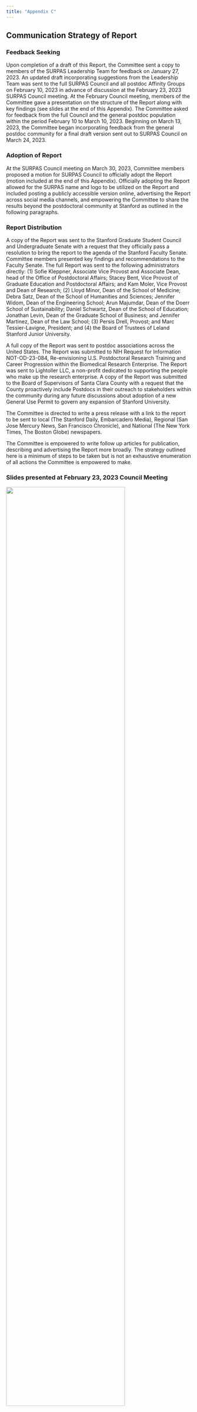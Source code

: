 ```yaml
---
title: "Appendix C"
---
```


## Communication Strategy of Report

### Feedback Seeking
Upon completion of a draft of this Report, the Committee sent a copy to members of the SURPAS Leadership Team for feedback on January 27, 2023. An updated draft incorporating suggestions from the Leadership Team was sent to the full SURPAS Council and all postdoc Affinity Groups on February 10, 2023 in advance of discussion at the February 23, 2023 SURPAS Council meeting. At the February Council meeting, members of the Committee gave a presentation on the structure of the Report along with key findings (see slides at the end of this Appendix). The Committee asked for feedback from the full Council and the general postdoc population within the period February 10 to March 10, 2023. Beginning on March 13, 2023, the Committee began incorporating feedback from the general postdoc community for a final draft version sent out to SURPAS Council on March 24, 2023.

### Adoption of Report
At the SURPAS Council meeting on March 30, 2023, Committee members proposed a motion for SURPAS Council to officially adopt the Report (motion included at the end of this Appendix). Officially adopting the Report allowed for the SURPAS name and logo to be utilized on the Report and included posting a publicly accessible version online, advertising the Report across social media channels, and empowering the Committee to share the results beyond the postdoctoral community at Stanford as outlined in the following paragraphs.

### Report Distribution
A copy of the Report was sent to the Stanford Graduate Student Council and Undergraduate Senate with a request that they officially pass a resolution to bring the report to the agenda of the Stanford Faculty Senate. Committee members presented key findings and recommendations to the Faculty Senate. The full Report was sent to the following administrators directly: (1) Sofie Kleppner, Associate Vice Provost and Associate Dean, head of the Office of Postdoctoral Affairs; Stacey Bent, Vice Provost of Graduate Education and Postdoctoral Affairs; and Kam Moler, Vice Provost and Dean of Research; (2) Lloyd Minor, Dean of the School of Medicine; Debra Satz, Dean of the School of Humanities and Sciences; Jennifer Widom, Dean of the Engineering School; Arun Majumdar, Dean of the Doerr School of Sustainability; Daniel Schwartz, Dean of the School of Education; Jonathan Levin, Dean of the Graduate School of Business; and Jennifer Martinez, Dean of the Law School; (3) Persis Drell, Provost; and Marc Tessier-Lavigne, President; and (4) the Board of Trustees of Leland Stanford Junior University.

A full copy of the Report was sent to postdoc associations across the United States. The Report was submitted to NIH Request for Information NOT-OD-23-084, Re-envisioning U.S. Postdoctoral Research Training and Career Progression within the Biomedical Research Enterprise. The Report was sent to Lightoller LLC, a non-profit dedicated to supporting the people who make up the research enterprise. A copy of the Report was submitted to the Board of Supervisors of Santa Clara County with a request that the County proactively include Postdocs in their outreach to stakeholders within the community during any future discussions about adoption of a new General Use Permit to govern any expansion of Stanford University.

The Committee is directed to write a press release with a link to the report to be sent to local (The Stanford Daily, Embarcadero Media), Regional (San Jose Mercury News, San Francisco Chronicle), and National (The New York Times, The Boston Globe) newspapers. 

The Committee is empowered to write follow up articles for publication, describing and advertising the Report more broadly. The strategy outlined here is a minimum of steps to be taken but is not an exhaustive enumeration of all actions the Committee is empowered to make.


### Slides presented at February 23, 2023 Council Meeting

![](images/placeholder.png){#fig-council_slides width=80%}

### Motion to Adopt Long Range Planning Report

**Introduced at March 30, 2023 SURPAS Council Meeting**

Author: Tim M on behalf of the Long Range Planning Committee

WHEREAS postdocs play an integral role in the research and teaching missions of the university,

WHEREAS postdocs have been self-organized at Stanford since at least 1998, with SURPAS Council being our elected representatives,

WHEREAS there has not been a comprehensive vision of the past, present, and future of postdocs at Stanford,

WHEREAS SURPAS Council created the Long Range Planning Committee as outlined in Article II Section 5 of our bylaws to build a community-oriented vision for the present and future of postdocs at Stanford,

WHEREAS the Long Range Planning Committee released a final Report on the results of that process and has worked to incorporate feedback from the broader postdoctoral community,

WHEREAS Stanford has a commitment to shared governance as demonstrated by the existence of mechanisms for undergraduates and graduate students to raise a topic to the Faculty Senate agenda via a joint resolution by GSC and the Undergraduate Senate,

WHEREAS postdocs have no official mechanism to raise a topic to the Faculty Senate agenda,

THEREFORE BE IT RESOLVED BY THE 2022-2023 SURPAS COUNCIL:

THAT SURPAS Council officially adopts the Report of the Long Range Planning Committee and commits to publicizing it as outlined in Appendix C: Communication Strategy of Report,

THAT adoption of the Report enables the use of the SURPAS name, logo, and social media accounts in publicizing the Report,

THAT we call on GSC and the Undergraduate Senate to pass joint resolutions in support of postdocs to bring the Report to the agenda of the Faculty Senate,

THAT we call on the Faculty Senate to create a structure whereby postdocs are formally able to raise topics on the body’s agenda,

AND BE IT FINALLY RESOLVED THAT we call on Stanford University to work together in good faith with postdocs to achieve the vision laid out in the entirety of the Report and highlighted in the Executive Summary.

